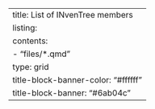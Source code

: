 ---
title: List of INvenTree members
listing: 
    contents: 
        - "files/*.qmd"
    type: grid
title-block-banner-color: "#ffffff"
title-block-banner: "#6ab04c"
---